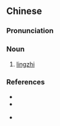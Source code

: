 {{also|霊芝|灵芝}}
==Chinese==
{{zh-forms|s=灵芝}}

===Pronunciation===
{{zh-pron
|m=língzhī
|c=ling4 zi1
|mn=lêng-chi
|cat=n
}}

===Noun===
{{zh-noun}}

# [[lingzhi]] {{gloss|mushroom used in traditional Asian medicine}}

===References===
* {{pedialite|靈芝|lang=zh}}
* {{pedialite|lingzhi}}

* {{cite-book|last=|first=|authorlink=|coauthors=|year=2007|title=[[w:Hanyu Da Cidian|Hanyu Da Cidian 3.0]]|language=Mandarin|publisher=[[w:Commercial Press|Commercial Press]]|location=[[Hong Kong]]|isbn=9789620702778}}